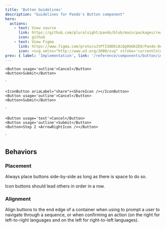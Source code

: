 ```yaml
---
title: 'Button Guidelines'
description: "Guidelines for Pando's Button component"
hero:
  actions:
    - text: View source
      link: https://github.com/pluralsight/pando/blob/main/packages/react/src/components/Button.tsx
      icon: github
    - text: View Figma
      link: https://www.figma.com/proto/uJtPfI38D9i8iQg0UGK2E0/Pando-Design-Guidelines?node-id=6-5342&starting-point-node-id=6%3A11626
      icon: <svg xmlns="http://www.w3.org/2000/svg" stroke='currentColor' fill='currentColor' xmlns:xlink="http://www.w3.org/1999/xlink" width='24' height='24' viewBox="0 0 24 24" role="img"><path fill-rule="evenodd" clip-rule="evenodd" d="M4.25 5.5C4.25 3.15279 6.15279 1.25 8.5 1.25H15.5C17.8472 1.25 19.75 3.15279 19.75 5.5C19.75 6.95165 19.0222 8.23331 17.9116 9C19.0222 9.7667 19.75 11.0484 19.75 12.5C19.75 14.8472 17.8472 16.75 15.5 16.75C14.4512 16.75 13.4912 16.3701 12.75 15.7405V19.5C12.75 21.8472 10.8472 23.75 8.5 23.75C6.15279 23.75 4.25 21.8472 4.25 19.5C4.25 18.0484 4.97779 16.7667 6.0884 16C4.97779 15.2333 4.25 13.9516 4.25 12.5C4.25 11.0484 4.97779 9.7667 6.0884 9C4.97779 8.2333 4.25 6.95164 4.25 5.5ZM8.5 15.25H11.25V9.75H8.5C6.98122 9.75 5.75 10.9812 5.75 12.5C5.75 14.0188 6.98122 15.25 8.5 15.25ZM11.25 16.75H8.5C6.98122 16.75 5.75 17.9812 5.75 19.5C5.75 21.0188 6.98122 22.25 8.5 22.25C10.0188 22.25 11.25 21.0188 11.25 19.5V16.75ZM18.25 5.5C18.25 7.01878 17.0188 8.25 15.5 8.25H12.75V2.75H15.5C17.0188 2.75 18.25 3.98122 18.25 5.5ZM15.5 9.75C13.9812 9.75 12.75 10.9812 12.75 12.5C12.75 14.0188 13.9812 15.25 15.5 15.25C17.0188 15.25 18.25 14.0188 18.25 12.5C18.25 10.9812 17.0188 9.75 15.5 9.75ZM8.5 8.25H11.25V2.75H8.5C6.98122 2.75 5.75 3.98122 5.75 5.5C5.75 7.01878 6.98122 8.25 8.5 8.25Z" /></svg>
prev: { label: 'Implementation', link: '/reference/components/button/implementation' }
---
```




    <Button usage='outline'>Cancel</Button>
    <Button>Submit</Button>
  </div>`

    <IconButton ariaLabel="share"><ShareIcon /></IconButton>
    <Button usage='outline'>Cancel</Button>
    <Button>Submit</Button>
  </div>`

    <Button usage='text'>Cancel</Button>
    <Button usage='outline'>Submit</Button>
    <Button>Step 2 <ArrowRightIcon /></Button>
</div>`

<ComponentNav links={buttonLinks} active="Guidelines" />

## Behaviors

### Placement

<div class={exampleBorder}>
  <LiveButton componentString={liveButtonExample} />
  <p>Always place buttons side-by-side as long as there is space to do so.</p>
</div>

<div class={exampleBorder}>
  <LiveIconButton componentString={liveIconButtonExample} />
  <p>Icon buttons should lead others in order in a row.</p>
</div>

### Alignment

<div class={exampleBorder}>
  <LiveButton componentString={liveAlignmentExample}/>
  Align buttons to the end edge of a container when using to prompt a user to navigate through a sequence, or when confirming an action (on the right for left-to-right languages and on the left for right-to-left languages).

</div>
